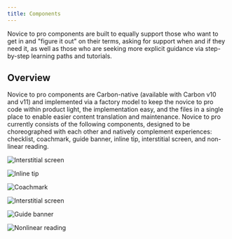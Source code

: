 ```yaml
---
title: Components
---
```


<PageDescription>

Novice to pro components are built to equally support those who want to get in and 
"figure it out" on their terms, asking for support when and if they need it, as well as 
those who are seeking more explicit guidance via step-by-step learning paths and tutorials.

</PageDescription>

## Overview

Novice to pro components are Carbon-native (available with Carbon v10 and v11) and implemented via a factory model to keep the 
novice to pro code within product light, the implementation easy, and the files in a single place to enable easier content 
translation and maintenance. Novice to pro currently consists of the following components, designed to be choreographed with each 
other and natively complement experiences: checklist, coachmark, guide banner, inline tip, interstitial screen, and non-linear reading.

<Row className="image-card-group">

<Column colMd={3} colLg={3} noGutterSm>

<ImageCard 
sub-title="Checklist"
sub-titleColor="dark"
hoverColor="dark"
href="/novice-to-pro/components/checklist/usage">

![Interstitial screen](images/checklist-thumb.png)

</ImageCard>

<ImageCard
sub-title="Inline tip"
sub-titleColor="dark"
hoverColor="dark"
href="/novice-to-pro/components/inline-tip/usage">

![Inline tip](images/inline-tip-thumb.png)

</ImageCard>

</Column>

<Column colMd={3} colLg={3} noGutterSm>

<ImageCard 
sub-title="Coachmark"
sub-titleColor="dark"
hoverColor="dark"
href="/novice-to-pro/components/coachmark/usage">

![Coachmark](images/coachmark-thumb.png)

</ImageCard>

<ImageCard 
sub-title="Interstitial"
sub-titleColor="dark"
hoverColor="dark"
href="/novice-to-pro/components/interstitial/usage">

![Interstitial screen](images/interstitial-thumb.png)

</ImageCard>

</Column>

<Column colMd={3} colLg={3} noGutterSm>

<ImageCard
sub-title="Guide banner"
sub-titleColor="dark"
hoverColor="dark"
href="/novice-to-pro/components/guide-banner/usage">

![Guide banner](images/guide-banner-thumb.png)

</ImageCard>

<ImageCard
sub-title="Nonlinear reading"
sub-titleColor="dark"
hoverColor="dark"
href="/novice-to-pro/components/nonlinear-reading/usage">

![Nonlinear reading](images/nonlinear-reading-thumb.png)

</ImageCard>

</Column>

</Row>
